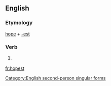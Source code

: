 ==English==

===Etymology===
[[hope]] + [[-est]]

===Verb===
{{en-verb form}}

# {{archaic}} {{form of|Second-person singular simple present form|hope}}

[[Category:English second-person singular forms]]

[[fr:hopest]]